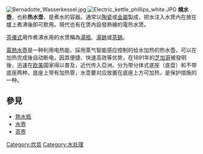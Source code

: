 {{Unreferenced|time=2018-01-16T04:36:02+00:00}}
[[File:Bernadotte_Wasserkessel.jpg|thumb]]
[[File:Electric_kettle_phillips_white.JPG|thumb]]
'''燒水壺'''，也称'''热水壶'''，是煮水的容器。通常以[[陶瓷|陶瓷]]或[[金屬|金屬]]製成，把水注入水煲內在放在爐上煮沸後即可飲用。現代也有在煲內設發熱線的電热水煲。

[[茶儀式|茶儀式]]用作煮沸水用的水煲稱為[[湯瓶|湯瓶]]、[[湯銚|湯銚]]或[[茶銚|茶銚]]。

[[電熱水壺|電熱水壺]]是一种利用电热能、採用蒸气智能感应控制的给水加热的热水壺，可以在加热完成後自动断电，因其便捷、快速高效等优势，在1891年的[[芝加哥|芝加哥]]被發明後，迅速在[[欧美|欧美]]国家得以普及，近代传入亞洲。分为带分体式底座（底盘）和不带底座两种，底座上带有加热管，水壶要对应放置在底座上方可加热，是保护措施的一种。

==參見==
*[[熱水瓶|熱水瓶]]
*[[水壺|水壺]]
*[[茶壺|茶壺]]

{{commonscat}}
{{normdaten}}
[[Category:炊具|Category:炊具]]
[[Category:水处理|Category:水处理]]